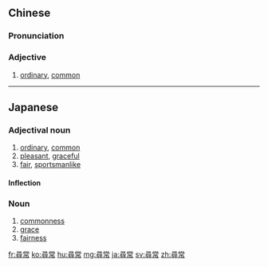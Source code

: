 {{also|寻常}}
==Chinese==
{{zh-forms|s=寻常}}

===Pronunciation===
{{zh-pron
|m=xúncháng
|c=cam4 soeng4
|mn=qz,xm:sîm-siông/zz:sîm-siâng
|cat=a
}}

===Adjective===
{{zh-adj}}

# [[ordinary]], [[common]]

----

==Japanese==
{{ja-kanjitab|じん|じょう|yomi=on}}

===Adjectival noun===
{{ja-adj|infl=na|じんじょう}}

# [[ordinary]], [[common]]
# [[pleasant]], [[graceful]]
# [[fair]], [[sportsmanlike]]

====Inflection====
{{ja-na|じんじょう}}

===Noun===
{{ja-noun|じんじょう}}

# [[commonness]]
# [[grace]]
# [[fairness]]

[[fr:尋常]]
[[ko:尋常]]
[[hu:尋常]]
[[mg:尋常]]
[[ja:尋常]]
[[sv:尋常]]
[[zh:尋常]]